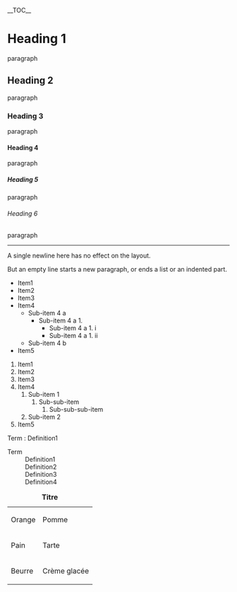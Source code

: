 __TOC__

= Heading 1 =

paragraph

== Heading 2 ==

paragraph

=== Heading 3 ===

paragraph
==== Heading 4 ====
paragraph
===== Heading 5 =====
paragraph
====== Heading 6 ======
paragraph

----

A single newline here
has no effect on the layout.

But an empty line starts a new paragraph,
or ends a list or an indented part.

* Item1
* Item2
* Item3
* Item4
** Sub-item 4 a
*** Sub-item 4 a 1.
**** Sub-item 4 a 1. i
**** Sub-item 4 a 1. ii
** Sub-item 4 b
* Item5

# Item1
# Item2
# Item3
# Item4
## Sub-item 1
### Sub-sub-item
#### Sub-sub-sub-item
## Sub-item 2
# Item5

; Term : Definition1

; Term
: Definition1
: Definition2
: Definition3
: Definition4

{|
|+ '''Titre'''
|---
| Orange
| Pomme
|-
|Pain
|Tarte
|-
|Beurre
|Crème glacée 
|}
